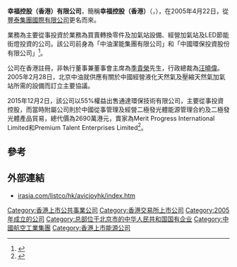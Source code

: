 {{Infobox Company |
  company_name = 幸福控股（香港）<br>AVIC Joy Holdings (HK)|
  company_logo = |
  company_type = 上市公司（[[香港交易所|香港交易所]]） |
  company_slogan = |
  foundation = 2005年 |
  location = [[香港|香港]] |
  chairman0 = [[季貴榮|季貴榮]]（非執行董事） |
  CEO = [[汪曉偉|汪曉偉]] |
  industry = [[石油及天然氣|石油及天然氣]] |
  sales =  |
  profit =  |
  revenue =  |
  asset =  |
  market_value =  |
  num_employees =  |
  products =  |
  homepage = [http://www.irasia.com/listco/hk/avicjoyhk/index.htm irasia.com/listco/hk/avicjoyhk/index.htm]
}}
'''幸福控股（香港）有限公司'''，簡稱'''幸福控股（香港）'''（'''{{lang-en|AVIC Joy Holdings (HK) Limited}}'''，{{sehk|0260}}），在2005年4月22日，從[[豐泰集團國際有限公司|豐泰集團國際有限公司]]更名而來。

業務為主要從事投資於業務為買賣轉換零件及加氣站設備、經營加氣站及LED節能街燈投資的公司。該公司前身為「中油潔能集團有限公司」和「中國環保投資股份有限公司」<ref>{{Cite web |url=http://www.irasia.com/listco/hk/avicjoyhk/profilec.htm |title=幸福控股（香港）有限公司簡介 |accessdate=2014-12-29 |archive-date=2015-03-27 |archive-url=https://web.archive.org/web/20150327033610/http://www.irasia.com/listco/hk/avicjoyhk/profilec.htm |dead-url=no }}</ref>。

公司在香港註冊，非執行董事兼董事會主席為[[季貴榮|季貴榮]]先生，行政總裁為[[汪曉偉|汪曉偉]]。2005年2月28日，北京中油就供應有關於中國經營液化天然氣及壓縮天然氣加氣站所需的設備而訂立主要協議。

2015年12月2日，該公司以55%權益出售通達環保技術有限公司，主要從事投資控股，而當時附屬公司則於中國從事管理及經營二極發光體能源管理合約及二極發光體產品貿易，總代價為2690萬港元，賣家為Merit Progress International Limited和Premium Talent Enterprises Limited<ref>{{Cite web |url=http://www.hkexnews.hk/listedco/listconews/SEHK/2015/1202/LTN201512021506_C.pdf |title=須予披露交易 視作出售於一間附屬公司之55%權益通告 |accessdate=2015-12-04 |archive-date=2015-12-08 |archive-url=https://web.archive.org/web/20151208121933/http://www.hkexnews.hk/listedco/listconews/SEHK/2015/1202/LTN201512021506_C.pdf |dead-url=no }}</ref>。

==參考==
{{reflist}}

==外部連結==
*[http://www.irasia.com/listco/hk/avicjoyhk/index.htm irasia.com/listco/hk/avicjoyhk/index.htm] {{Wayback|url=http://www.irasia.com/listco/hk/avicjoyhk/index.htm |date=20141226113121 }}

[[Category:香港上市公共事業公司|Category:香港上市公共事業公司]]
[[Category:香港交易所上市公司|Category:香港交易所上市公司]]
[[Category:2005年成立的公司|Category:2005年成立的公司]]
[[Category:总部位于北京市的中华人民共和国国有企业|Category:总部位于北京市的中华人民共和国国有企业]]
[[Category:中國航空工業集團|Category:中國航空工業集團]]
[[Category:香港上市能源公司|Category:香港上市能源公司]]